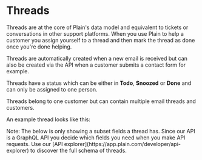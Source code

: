 
# Threads

Threads are at the core of Plain's data model and equivalent to tickets or conversations in other support platforms. When you use Plain to help a customer you assign yourself to a thread and then mark the thread as done once you're done helping.

Threads are automatically created when a new email is received but can also be created via the API when a customer submits a contact form for example.

Threads have a status which can be either in **Todo**, **Snoozed** or **Done** and can only be assigned to one person.

Threads belong to one customer but can contain multiple email threads and customers.

An example thread looks like this:

<Callout type="info">
  Note: The below is only showing a subset fields a thread has. Since our API is a GraphQL API you
  decide which fields you need when you make API requests. Use our [API
  explorer](https://app.plain.com/developer/api-explorer) to discover the full schema of threads.
</Callout>

<ThreadsResponse />
